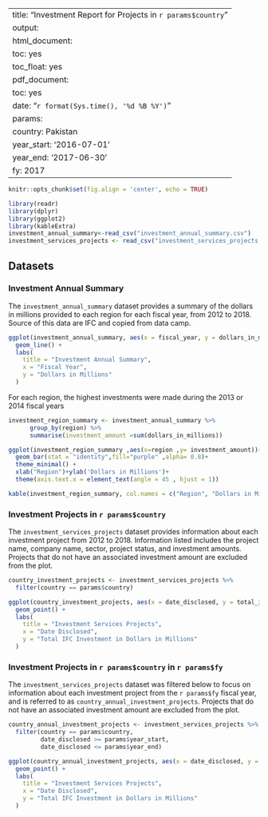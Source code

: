 
---
title: "Investment Report for Projects in `r params$country`"
output:
  html_document:
    toc: yes
    toc_float: yes
  pdf_document:
    toc: yes
date: "`r format(Sys.time(), '%d %B %Y')`"
params:
  country: Pakistan
  year_start: '2016-07-01'
  year_end: '2017-06-30'
  fy: 2017
---

```r
knitr::opts_chunk$set(fig.align = 'center', echo = TRUE)
```

```r
library(readr)
library(dplyr)
library(ggplot2)
library(kableExtra)
investment_annual_summary<-read_csv("investment_annual_summary.csv")
investment_services_projects <- read_csv("investment_services_projects.csv")
```


## Datasets 

### Investment Annual Summary
The `investment_annual_summary` dataset provides a summary of the dollars in millions provided to each region for each fiscal year, from 2012 to 2018. Source of this data are IFC and copied from data camp.
```r
ggplot(investment_annual_summary, aes(x = fiscal_year, y = dollars_in_millions, color = region)) +
  geom_line() +
  labs(
    title = "Investment Annual Summary",
    x = "Fiscal Year",
    y = "Dollars in Millions"
  )
```
For each region, the highest investments were made during the 2013 or 2014 fiscal years

```r
investment_region_summary <- investment_annual_summary %>%
      group_by(region) %>%
      summarise(investment_amount =sum(dollars_in_millions))

ggplot(investment_region_summary ,aes(x=region ,y= investment_amount))+
  geom_bar(stat = "identity",fill="purple" ,alpha= 0.8)+
  theme_minimal() +
  xlab("Region")+ylab('Dollars in Millions')+
  theme(axis.text.x = element_text(angle = 45 , hjust = 1))
```




```r
kable(investment_region_summary, col.names = c("Region", "Dollars in Millions"), align = "cc", caption = "Table 1.1 The total investment summary for each region for the 2012 to 2018 fiscal years.")
```







### Investment Projects in `r params$country`
The `investment_services_projects` dataset provides information about each investment project from 2012 to 2018. Information listed includes the project name, company name, sector, project status, and investment amounts. Projects that do not have an associated investment amount are excluded from the plot.

```r
country_investment_projects <- investment_services_projects %>%
  filter(country == params$country) 

ggplot(country_investment_projects, aes(x = date_disclosed, y = total_investment, color = status)) +
  geom_point() +
  labs(
    title = "Investment Services Projects",
    x = "Date Disclosed",
    y = "Total IFC Investment in Dollars in Millions"
  )
```




### Investment Projects in `r params$country` in `r params$fy`
The `investment_services_projects` dataset was filtered below to focus on information about each investment project from the `r params$fy` fiscal year, and is referred to as `country_annual_investment_projects`. Projects that do not have an associated investment amount are excluded from the plot.
```r
country_annual_investment_projects <- investment_services_projects %>%
  filter(country == params$country,
         date_disclosed >= params$year_start,
         date_disclosed <= params$year_end) 

ggplot(country_annual_investment_projects, aes(x = date_disclosed, y = total_investment, color = status)) +
  geom_point() +
  labs(
    title = "Investment Services Projects",
    x = "Date Disclosed",
    y = "Total IFC Investment in Dollars in Millions"
  ) 
```


